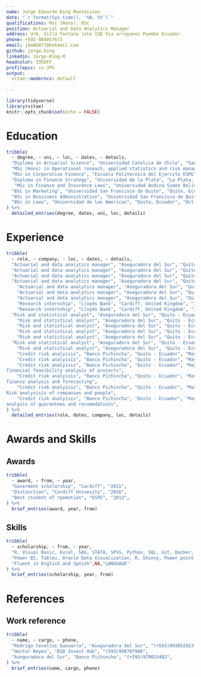 ```yaml
---
name: Jorge Eduardo King Montesinos
date: "`r format(Sys.time(), '%B, %Y')`"
qualifications: Msc (Hons), BSc
position: Actuarial and Data Analytics Manager  
address: Urb. Villa Fontana lote 15B Via arrayanes Puembo Ecuador
phone: +593 984057673
email: jkm88877@hotmail.com
github: jorge.king
linkedin: Jorge-King-M
headcolor: 335DFF
profilepic: cv.JPG
output: 
  vitae::moderncv: default
  
---
```


```r
library(tidyverse)
library(vitae)
knitr::opts_chunk$set(echo = FALSE)
```

# Education
```r
tribble(
  ~ degree, ~ uni, ~ loc, ~ dates, ~ details,
  "Diploma in Actuarial Science", "Universidad Catolica de Chile", "Santiago, Chile", "Jun. 2018 - Jul. 2018", NA, 
  "MSc (Hons) in Operational reseach, applied statistics and risk managment", "Cardiff University", "Cardiff, United Kingdom", "Oct. 2015 - Sep. 2016", "Distinction",
  "MSc in Corporative Finance", "Escuela Politecnica del Ejercito ESPE", "Quito, Ecuador", "Oct. 2013 - Feb. 2015", "Best student of the degree",
  "Diploma in Finance Strategy", "Universidad de la Plata", "La Plata, Argentina", "Oct. 2014 - Nov. 2014",NA,
   "MSc in Finance and Insurence Laws", "Universidad Andina Simon Bolivar", "Quito, Ecuador", "Oct. 2011 - Agu. 2012", NA,
  "BSc in Marketing", "Universidad San Francisco de Quito", "Quito, Ecuador", "Feb. 2007 - Feb. 2012",NA, 
  "BSc in Bussiness Administration", "Universidad San Francisco de Quito", "Quito, Ecuador", "Feb. 2007 - Feb. 2012",NA, 
  "BSc in Laws", "Universidad de las Americas", "Quito, Ecuador", "Oct. 2005 - Sep. 2011",NA
) %>% 
  detailed_entries(degree, dates, uni, loc, details)
```

# Experience
```r
tribble(
  ~ role, ~ company, ~ loc, ~ dates, ~ details,
  "Actuarial and data analytics manager", "Aseguradora del Sur", "Quito - Ecuador", "Sep 2016 - Present", "Pricing, reserves, underwriting gude, technical notes, reinsurence anlysisis",
  "Actuarial and data analytics manager", "Aseguradora del Sur", "Quito - Ecuador", "Sep 2016 - Present", "BI and analytics",
  "Actuarial and data analytics manager", "Aseguradora del Sur", "Quito - Ecuador", "Sep 2016 - Present", "Predictive analysis and modelling big data",
  "Actuarial and data analytics manager", "Aseguradora del Sur", "Quito - Ecuador", "Sep 2016 - Present", "Develop new products include pricing and underwriting terms",
    "Actuarial and data analytics manager", "Aseguradora del Sur", "Quito - Ecuador", "Sep 2016 - Present", "Risk managment and investment recomendations",
    "Actuarial and data analytics manager", "Aseguradora del Sur", "Quito - Ecuador", "Sep 2016 - Present", "RPA, scrapping and automization process",
    "Actuarial and data analytics manager", "Aseguradora del Sur", "Quito - Ecuador", "Sep 2016 - Present", "Comercial Budget and technical forecasting",
    "Research internship", "Lloyds Bank", "Cardiff, United Kingdom", "Jun. 2015 - Sep. 2015", "Behavior and credit risk scoring",
    "Research internship", "Lloyds Bank", "Cardiff, United Kingdom", "Jun. 2015 - Sep. 2015", "Forecasting cancellation of personal loans",
  "Risk and statistical analyst", "Aseguradora del Sur", "Quito - Ecuador", "Feb. 2013 - Sep. 2015", "Control de reserves",
    "Risk and statistical analyst", "Aseguradora del Sur", "Quito - Ecuador", "Feb. 2013 - Sep. 2015", "Market, credit, liquidity and operational risk managment",
    "Risk and statistical analyst", "Aseguradora del Sur", "Quito - Ecuador", "Feb. 2013 - Sep. 2015", "Develop the analytics software BI",
    "Risk and statistical analyst", "Aseguradora del Sur", "Quito - Ecuador", "Feb. 2013 - Sep. 2015", "Statistical analysis",
    "Risk and statistical analyst", "Aseguradora del Sur", "Quito - Ecuador", "Feb. 2013 - Sep. 2015", "Developr risk, productive and financial ratios",
  "Risk and statistical analyst", "Aseguradora del Sur", "Quito - Ecuador", "Feb. 2013 - Sep. 2015", "Develop of risk score",
    "Risk and statistical analyst", "Aseguradora del Sur", "Quito - Ecuador", "Feb. 2013 - Sep. 2015", "Control de reserves",
    "Credit risk analyisis", "Banco Pichincha", "Quito - Ecuador", "May 2010 - Jan. 2013", "corporate risk analysis",
    "Credit risk analyisis", "Banco Pichincha", "Quito - Ecuador", "May 2010 - Jan. 2013", "credit provisions",
    "Credit risk analyisis", "Banco Pichincha", "Quito - Ecuador", "May 2010 - Jan. 2013", "
financial feasibility analysis of projects",
    "Credit risk analyisis", "Banco Pichincha", "Quito - Ecuador", "May 2010 - Jan. 2013", "
finance analysis and forecasting",
    "Credit risk analyisis", "Banco Pichincha", "Quito - Ecuador", "May 2010 - Jan. 2013", "
Risk analysisis of companies and people",
    "Credit risk analyisis", "Banco Pichincha", "Quito - Ecuador", "May 2010 - Jan. 2013", "
analysis of guarantees and recomedations",
) %>% 
  detailed_entries(role, dates, company, loc, details)
```

\newpage

<!-- # Relevant Skills -->
<!-- ```{r} -->
<!-- cvskill("Data Analysis", c("Visualisation", "Data Cleaning", "Forecasting", "Modelling", "Communication", "Inference", "Machine Learning", "Web Scraping")) -->
<!-- cvskill("Programming", c("R", "Python", "SQL", "Java", "C", "C++", "HTML/CSS", "TeX", "MATLAB")) -->
<!-- ``` -->

# Awards and Skills
## Awards
```r
tribble(
  ~ award, ~ from, ~ year,
  "Goverment scholarship", "Cardiff", "2015",
  "Distinction", "Cardiff Univesity", "2016",
  "Best student of rpomotion", "ESPE", "2013",
) %>%
  brief_entries(award, year, from)
```

## Skills
```r
tribble(
  ~ scholarship, ~ from, ~ year,
  "R, Visual Basic, Excel, SAS, STATA, SPSS, Python, SQL, Git, Docker, Xpress, Vensim",NA ,"DATA MODELLING SOFTWARE", 
  "Power BI, Tableu, Oracle Data Visualization, R, Shinny, Power point ",NA, "DATA VISUALIZATION",
  "Fluent in English and Spnish",NA,"LANGUAGE"
) %>%
  brief_entries(scholarship, year, from)
```

# References
## Work reference
```r
tribble(
  ~ name, ~ cargo, ~ phone,
  "Rodrigo Cevallos Guevarra", "Aseguradora del Sur", "(+593)993852813",
  "Hector Reyes", "BID Invest Hub", "(593)998707990",
  "Aseguradora del Sur", "Banco Pichincha", "(+593)979015482",
) %>%
  brief_entries(name, cargo, phone)
```

